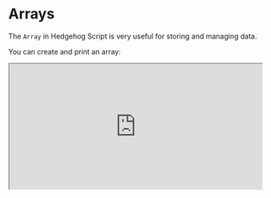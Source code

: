 

#  Arrays

The `Array` in Hedgehog Script is very useful for storing and managing data.
 

You can create and print an array:

<iframe src="https://hlab.app/s/docs/array1_hbook"
width="100%"
    height="250px"
    title="what4"/>


You can add or remove items from an array:

<iframe src="https://hlab.app/s/docs/array2_hbook"
width="100%"
    height="600px"/>




:::tip
Use the length method to return the length of an `Array` : `arrayName.length`)! 

And to reference elements simply call `arrayName[indexOfElement]`
:::

You can iterate over an array:

<iframe src="https://hlab.app/s/docs/array3_hbook"
width="100%"
    height="500px"
    title="what6"/>

:::info
An arrow function was used above, check out: [Arrow Functions - MDN](https://developer.mozilla.org/en-US/docs/Web/JavaScript/Reference/Functions/Arrow_functions) or the section [Arrow Functions](../Functions/Arrow%20Functions.mdx) for more info. 
:::

Here's an `Array` being used for data storage & management (an `Array` object is required as a parameter):


<iframe src='https://hlab.app/s/book/math_introduction_lu' width='100%' height='300px' />
